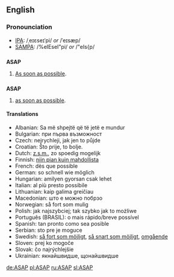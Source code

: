 ==English==

===Pronounciation===
*[[IPA]]: /ˌeɪɛseɪˈpi/ ''or'' /ˈeɪsæp/
*[[SAMPA]]: /%eIEseI"pi/ ''or'' /"eIs{p/

==={{initialism}}===
'''ASAP'''
# [[As soon as possible]].

==={{acronym}}===
'''ASAP'''
# [[as soon as possible]].

====Translations====
<!-- give abbreviations here, if they exist, NOT translation for [[as soon as possible]] -->

* Albanian: Sa më shpejtë që të jetë e mundur
* Bulgarian: при първа възможност
* Czech: nejrychleji, jak jen to půjde
* Croatian: Što prije, to bolje.
* Dutch: [[z.s.m.]], zo spoedig mogelijk
* Finnish: [[niin pian kuin mahdollista]]
* French: dès que possible
* German: so schnell wie möglich
* Hungarian: amilyen gyorsan csak lehet
* Italian: al più presto possibile
* Lithuanian: kaip galima greičiau
* Macedonian: што е можно побрзо
* Norwegian: så fort som mulig
* Polish: jak najszybciej; tak szybko jak to możliwe
* Português (BRASIL): o mais rápido/breve possível
* Spanish: tan pronto como sea posible
* Serbian: sto pre je moguce
* Swedish: [[så fort som möjligt]], [[så snart som möjligt]], [[omgående]]
* Sloven: prej ko mogoče
* Slovak: čo najrýchlejšie
* Ukrainian: якнайшвидше, щонайшвидше

[[de:ASAP]]
[[pl:ASAP]]
[[ru:ASAP]]
[[sl:ASAP]]